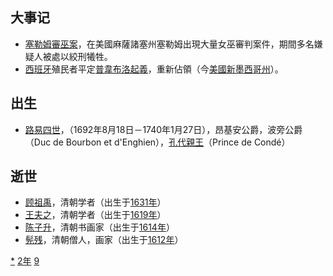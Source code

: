 {{yearTOC|1692|清'''[[康熙_(年号)|康熙]]三十一年'''；越南'''[[正和_(越南)|正和]]十三年'''；日本'''[[元祿|元祿]]五年'''}}
== 大事记 ==
*[[塞勒姆審巫案|塞勒姆審巫案]]，在美國麻薩諸塞州塞勒姆出現大量女巫審判案件，期間多名嫌疑人被處以絞刑犧牲。
*[[西班牙|西班牙]]殖民者平定[[普韋布洛起義|普韋布洛起義]]，重新佔領{{le|新墨西哥聖菲|Santa Fe de Nuevo México}}（今[[美國|美國]][[新墨西哥州|新墨西哥州]]）。

== 出生 ==
* [[路易四世·亨利·德·波旁_(孔代親王)|路易四世]]，（1692年8月18日－1740年1月27日），昂基安公爵，波旁公爵（Duc de Bourbon et d'Enghien），[[孔代親王|孔代親王]]（Prince de Condé）

== 逝世 ==
{{Wikisource year mention}}
* [[顾祖禹|顾祖禹]]，清朝学者（出生于[[1631年|1631年]]）
* [[王夫之|王夫之]]，清朝学者（出生于[[1619年|1619年]]）
* [[陈子升|陈子升]]，清朝书画家（出生于[[1614年|1614年]]）
* [[髡残|髡残]]，清朝僧人，画家（出生于[[1612年|1612年]]）

[[Category:1692年|*]]
[[Category:1690年代|2年]]
[[Category:17世纪各年|9]]